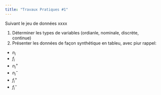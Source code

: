 ```yaml
---
title: "Travaux Pratiques #1"
---
```


Suivant le jeu de données xxxx

1. Déterminer les types de variables (ordianle, nominale, discrète, continue)
2. Présenter les données de façon synthétique en tableu, avec piur rappel:
  - $n_i$
  - $f_i$
  - $n_i^+$
  - $n_i^-$
  - $f_i^+$
  - $f_i^-$
